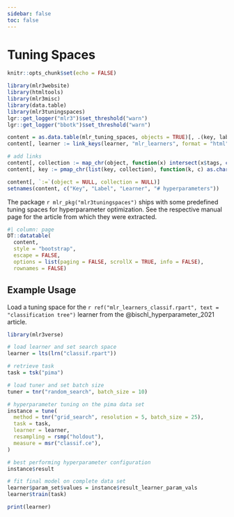 ```yaml
---
sidebar: false
toc: false
---
```


# Tuning Spaces

```r
knitr::opts_chunk$set(echo = FALSE)

library(mlr3website)
library(htmltools)
library(mlr3misc)
library(data.table)
library(mlr3tuningspaces)
lgr::get_logger("mlr3")$set_threshold("warn")
lgr::get_logger("bbotk")$set_threshold("warn")

content = as.data.table(mlr_tuning_spaces, objects = TRUE)[, .(key, label, learner, n_values, object)]
content[, learner := link_keys(learner, "mlr_learners", format = "html")]

# add links
content[, collection := map_chr(object, function(x) intersect(x$tags, c("default", "rbv2")))]
content[, key := pmap_chr(list(key, collection), function(k, c) as.character(a(href = sprintf("https://mlr3tuningspaces.mlr-org.com/reference/tuning_spaces_%s.html", c), k)))]

content[, `:=`(object = NULL, collection = NULL)]
setnames(content, c("Key", "Label", "Learner", "# hyperparameters"))
```

The package `r mlr_pkg("mlr3tuningspaces")` ships with some predefined tuning spaces for hyperparameter optimization.
See the respective manual page for the article from which they were extracted.

```r
#| column: page
DT::datatable(
  content,
  style = "bootstrap",
  escape = FALSE,
  options = list(paging = FALSE, scrollX = TRUE, info = FALSE),
  rownames = FALSE)
```

## Example Usage

Load a tuning space for the `r ref("mlr_learners_classif.rpart", text = "classification tree")` learner from the @bischl_hyperparameter_2021 article.

```r
library(mlr3verse)

# load learner and set search space
learner = lts(lrn("classif.rpart"))

# retrieve task
task = tsk("pima")

# load tuner and set batch size
tuner = tnr("random_search", batch_size = 10)

# hyperparameter tuning on the pima data set
instance = tune(
  method = tnr("grid_search", resolution = 5, batch_size = 25),
  task = task,
  learner = learner,
  resampling = rsmp("holdout"),
  measure = msr("classif.ce"),
)

# best performing hyperparameter configuration
instance$result

# fit final model on complete data set
learner$param_set$values = instance$result_learner_param_vals
learner$train(task)

print(learner)
```


